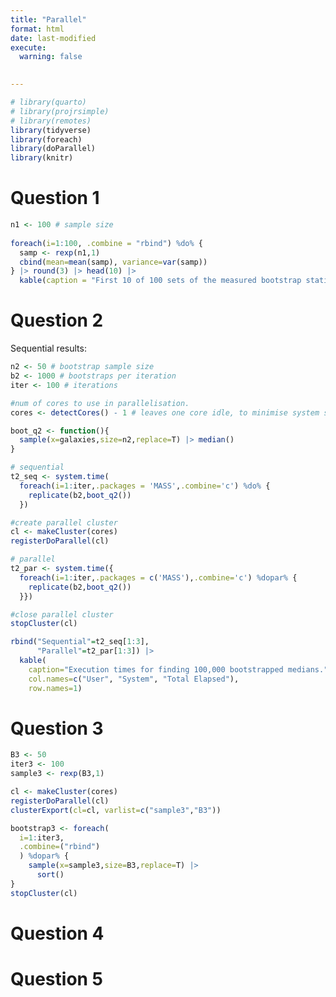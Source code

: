 ```yaml
---
title: "Parallel"
format: html
date: last-modified
execute: 
  warning: false

  
---
```


```r
# library(quarto)
# library(projrsimple)
# library(remotes)
library(tidyverse)
library(foreach)
library(doParallel)
library(knitr)
```

# Question 1

```r
n1 <- 100 # sample size
 
foreach(i=1:100, .combine = "rbind") %do% {
  samp <- rexp(n1,1)
  cbind(mean=mean(samp), variance=var(samp))
} |> round(3) |> head(10) |> 
  kable(caption = "First 10 of 100 sets of the measured bootstrap statistics.")
```

# Question 2

Sequential results:
```r
n2 <- 50 # bootstrap sample size
b2 <- 1000 # bootstraps per iteration
iter <- 100 # iterations

#num of cores to use in parallelisation.
cores <- detectCores() - 1 # leaves one core idle, to minimise system slowdowns

boot_q2 <- function(){
  sample(x=galaxies,size=n2,replace=T) |> median()
}

# sequential
t2_seq <- system.time(
  foreach(i=1:iter,.packages = 'MASS',.combine='c') %do% {
    replicate(b2,boot_q2())
  })

#create parallel cluster
cl <- makeCluster(cores) 
registerDoParallel(cl)

# parallel
t2_par <- system.time({
  foreach(i=1:iter,.packages = c('MASS'),.combine='c') %dopar% {
    replicate(b2,boot_q2())
  }})

#close parallel cluster
stopCluster(cl)
```


```r
rbind("Sequential"=t2_seq[1:3],
      "Parallel"=t2_par[1:3]) |>
  kable(
    caption="Execution times for finding 100,000 bootstrapped medians.",
    col.names=c("User", "System", "Total Elapsed"),
    row.names=1)
```


# Question 3

```r
B3 <- 50
iter3 <- 100
sample3 <- rexp(B3,1)

cl <- makeCluster(cores) 
registerDoParallel(cl)
clusterExport(cl=cl, varlist=c("sample3","B3"))

bootstrap3 <- foreach(
  i=1:iter3, 
  .combine=("rbind")
  ) %dopar% {
    sample(x=sample3,size=B3,replace=T) |> 
      sort()
}
stopCluster(cl)


```

# Question 4

# Question 5